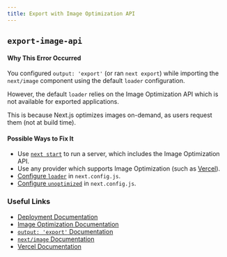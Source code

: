 ```yaml
---
title: Export with Image Optimization API
---
```


## `export-image-api`

#### Why This Error Occurred

You configured `output: 'export'` (or ran `next export`) while importing the `next/image` component using the default `loader` configuration.

However, the default `loader` relies on the Image Optimization API which is not available for exported applications.

This is because Next.js optimizes images on-demand, as users request them (not at build time).

#### Possible Ways to Fix It

- Use [`next start`](/docs/api-reference/cli#production) to run a server, which includes the Image Optimization API.
- Use any provider which supports Image Optimization (such as [Vercel](https://vercel.com)).
- [Configure `loader`](/docs/api-reference/next/image#loader-configuration) in `next.config.js`.
- [Configure `unoptimized`](/docs/api-reference/next/image#unoptimized) in `next.config.js`.

### Useful Links

- [Deployment Documentation](/docs/deployment#managed-nextjs-with-vercel)
- [Image Optimization Documentation](/docs/pages/building-your-application/optimizing/images)
- [`output: 'export'` Documentation](/docs/pages/building-your-application/deploying/static-exports)
- [`next/image` Documentation](/docs/pages/api-reference/components/image)
- [Vercel Documentation](https://vercel.com/docs/concepts/next.js/image-optimization)
